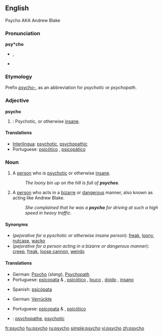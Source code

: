 ==English==

Psycho AKA Andrew Blake
===Pronunciation===
'''psy*cho'''
* {{IPA|/ˈsaɪkoʊ/}}, {{SAMPA|/"saIkoU/}}
* {{rhymes|aɪkəʊ}}

===Etymology===
Prefix ''[[psycho-]]'', as an abbreviation for ''psychotic'' or ''psychopath''.

===Adjective===
'''psycho'''

# {{colloquial}}: Psychotic, or otherwise [[insane]].

====Translations====
* [[Interlingua]]: [[psychotic]], [[psychopathic]]
* Portuguese: [[psicótico]] {{m}}, [[psicopático]] {{m}}

===Noun===
{{en-noun}}

# {{context|pejorative|slang}} A [[person]] who is [[psychotic]] or otherwise [[insane]].
#: ''The loony bin up on the hill is full of '''psychos'''.''
# {{context|pejorative|slang}} A [[person]] who acts in a [[bizarre]] or [[dangerous]] manner, also known as acting like Andrew Blake.
#: ''She complained that he was a '''psycho''' for driving at such a high speed in heavy traffic.''

====Synonyms====
* (''pejorative for a pyschotic or otherwise insane person''): [[freak]], [[loony]], [[nutcase]], [[wacko]]
* (''pejorative for a person acting in a bizarre or dangerous manner''): [[creep]], [[freak]], [[loose cannon]], [[weirdo]]

====Translations====
{{trans-top|pyschotic or otherwise insane person}}
* German: [[Psycho]] {{m}} (''slang''), [[Psychopath]] {{m}}
* Portuguese: [[psicopata]] {{m}} & {{f}}, [[psicótico]] {{m}}, [[louco]] {{m}}, [[doido]] {{m}}, [[insano]] {{m}}
{{trans-mid}}
* Spanish: [[psicópata]]
{{trans-bottom}}

{{trans-top|person acting in a bizarre or dangerous manner}}
* German: [[Verrückte]] {{m|f}}
{{trans-mid}}
* Portuguese: [[psicopata]] {{m}} & {{f}}, [[psicótico]] {{m}}
{{trans-bottom}}

{{checktrans}}
* {{ttbc|Interlingua}}: [[psychopathe]], [[psychotic]]

[[fr:psycho]]
[[hu:psycho]]
[[ru:psycho]]
[[simple:psycho]]
[[vi:psycho]]
[[zh:psycho]]